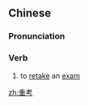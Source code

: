 ==Chinese==
{{zh-forms}}

===Pronunciation===
{{zh-pron
|m=chóngkǎo
|cat=v
}}

===Verb===
{{zh-verb}}

# to [[retake]] an [[exam]]

[[zh:重考]]